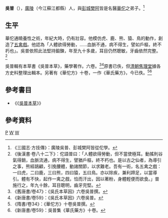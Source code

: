 '''吳普'''（{{bd|？年||？年||catIdx=W}}），[[廣陵|廣陵]]（今江蘇江都縣）人，與[[彭城|彭城]][[樊阿|樊阿]]皆是名醫[[華佗|華佗]]之弟子。<ref>《三國志·方技傳》：廣陵吳普、彭城樊阿皆從佗學。</ref>
==生平==
華佗通曉養性之術，年紀大時，仍有壯容。他模仿虎、鹿、熊、猿、鳥的動作，創造了[[五禽戲|五禽戲]]。他認為「人體欲得勞動，……血脈不通，病不得生，譬如戶樞，終不朽也」。吳普依照此法堅持鍛鍊，年至九十多歲，耳目仍然聰敏，牙齒依然完整。<ref>《後漢書·卷八十二下》：佗語普曰：「人體欲得勞動，但不當使極耳。動搖則谷氣得銷，血脈流通，病不得生，譬猶戶樞，終不朽也。是以古之仙者，為導引之事，熊經鴟顧，引挽腰體，動諸關節，以求難老。吾有一術，名五禽之戲：一曰虎，二曰鹿，三曰熊，四曰猿，五曰鳥。亦以除疾，兼利蹄足，以當導引。體有不快，起作一禽之戲，恰而汗出，因以著粉，身體輕便而欲食。」普施行之，年九十餘，耳目聰明，齒牙完堅。</ref>

吳普輯有本草書《吳普本草》，藥學著作。六卷。<ref>《舊唐書/卷47》：《吳氏本草因》六卷吳普撰。</ref><ref>《新唐書/卷59》：《吳氏本草因》六卷吳普。</ref>原書已佚，但[[清朝|清朝]][[焦理堂|焦理堂]]據各方史料整理出輯本。另著有《華佗方》十卷，一作《華氏藥方》，今已佚。<ref>《隋書/卷34》：《華佗方》十卷吳普撰。</ref><ref>《新唐書/卷59》：吳普集《華氏藥方》十卷。</ref>
==參考書目==
* 《《[[:s:吳普本草|吳普本草]]》》
==參考資料==
{{reflist}}

[[Category:吳姓|P]]
[[Category:廣陵人|W]]
[[Category:漢朝醫學家|W]]